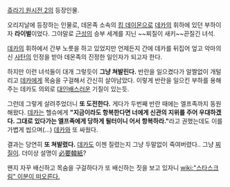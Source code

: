 [[쥬라기 원시전 2]]의 등장인물.

오리지날에 등장하는 인물로, 데몬족 소속의 [[킹 데이몬]]으로 [[데카]]의 휘하에 있던 부하이자 '''라이벌'''이었다. 그야말로 [[근성]]의 승부 세계를 지닌 ~~찌질이 새키~~끈질긴 녀석.

[[데카]]의 휘하에서 간부 노릇을 하고 있었지만 언제든지 간에 데카를 뒤집어 엎고 악마의 신 [[사탄]]의 인정을 받아 데몬족의 진정한 일인자가 되고자 한다.

하지만 이런 녀석들이 대개 그렇듯이 '''그냥 쳐발린다.''' 반란을 일으켰다가 알짤없이 개털리고 [[데카]]에게 목숨을 구걸해서 간신히 살아남았다. 이렇게 반란을 일으킨 부하를 용해주는 데카도 의외로 [[대인배]]스러운 기질이 있는듯.

그런데 그렇게 살려주었더니 '''또 도전한다.''' 게다가 두번째 반란 때에는 엘프족까지 동원해왔다. [[데카]]는 헬슈에게 '''"지금이라도 항복한다면 너에게 신관의 지위를 주어 우대하겠다. 그대로 있다가는 엘프족에게 당하게 될터이니 어서 항복하라."'''라고 권했는데도 이를 가볍게 씹으며(...) [[데카]]와 또 싸웠다.

결과는 당연히 '''또 쳐발렸다.''' [[데카]]도 이젠 질렸는지 그냥 두말없이 죽여버렸다.. 그냥 [[찌질이]]. 더이상 설명이 [[必要韓紙]]?


왠지 자꾸 배신하고 목숨을 구걸하다가 또 배신하는 짓을 보고 있자니 [[wiki:"스타스크림" 이분이 떠오른다.]]
